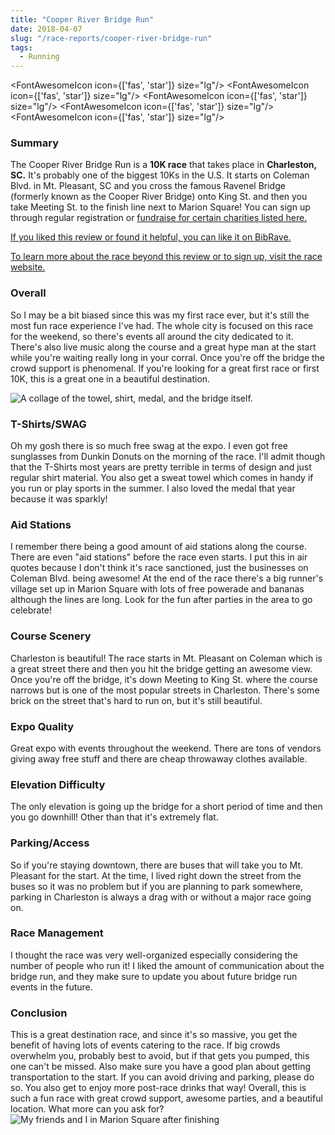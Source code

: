 ```yaml
---
title: "Cooper River Bridge Run"
date: 2018-04-07
slug: "/race-reports/cooper-river-bridge-run"
tags:
  - Running
---
```



<FontAwesomeIcon icon={['fas', 'star']} size="lg"/>
<FontAwesomeIcon icon={['fas', 'star']} size="lg"/>
<FontAwesomeIcon icon={['fas', 'star']} size="lg"/>
<FontAwesomeIcon icon={['fas', 'star']} size="lg"/>
<FontAwesomeIcon icon={['fas', 'star']} size="lg"/>

### Summary
The Cooper River Bridge Run is a **10K race** that takes place in **Charleston, SC.** 
It's probably one of the biggest 10Ks in the U.S. It starts on Coleman Blvd. in Mt. Pleasant, SC
and you cross the famous Ravenel Bridge (formerly known as the Cooper River Bridge) onto King St. and then you take Meeting St. to the finish line next to Marion Square!
You can sign up through regular registration or [fundraise for certain charities listed here.](https://bridgerun.com/charity-connections/)

[If you liked this review or found it helpful, you can like it on BibRave.](https://www.bibrave.com/races/cooper-river-bridge-run-10k-reviews/13996)

[To learn more about the race beyond this review or to sign up, visit the race website.](https://www.ccprc.com/1391/Mullet-Haul-Trail-Run)

### Overall
So I may be a bit biased since this was my first race ever, but it's still the most fun race experience I've had. The whole city is focused on this race for the weekend, so there's events all around the city dedicated to it. There's also live music along the course and a great hype man at the start while you're waiting really long in your corral. Once you're off the bridge the crowd support is phenomenal. If you're looking for a great first race or first 10K, this is a great one in a beautiful destination.

![A collage of the towel, shirt, medal, and the bridge itself.](https://s3.amazonaws.com/BibRave/uploads/review/photo/13996/bridgeruncollage.png)

### T-Shirts/SWAG
Oh my gosh there is so much free swag at the expo. I even got free sunglasses from Dunkin Donuts on the morning of the race. I'll admit though that the T-Shirts most years are pretty terrible in terms of design and just regular shirt material. You also get a sweat towel which comes in handy if you run or play sports in the summer. I also loved the medal that year because it was sparkly!

### Aid Stations
I remember there being a good amount of aid stations along the course. There are even "aid stations" before the race even starts. I put this in air quotes because I don't think it's race sanctioned, just the businesses on Coleman Blvd. being awesome! At the end of the race there's a big runner's village set up in Marion Square with lots of free powerade and bananas although the lines are long. Look for the fun after parties in the area to go celebrate!

### Course Scenery
Charleston is beautiful! The race starts in Mt. Pleasant on Coleman which is a great street there and then you hit the bridge getting an awesome view. Once you're off the bridge, it's down Meeting to King St. where the course narrows but is one of the most popular streets in Charleston. There's some brick on the street that's hard to run on, but it's still beautiful.

### Expo Quality
Great expo with events throughout the weekend. There are tons of vendors giving away free stuff and there are cheap throwaway clothes available.

### Elevation Difficulty
The only elevation is going up the bridge for a short period of time and then you go downhill! Other than that it's extremely flat.

### Parking/Access
So if you're staying downtown, there are buses that will take you to Mt. Pleasant for the start. At the time, I lived right down the street from the buses so it was no problem but if you are planning to park somewhere, parking in Charleston is always a drag with or without a major race going on.

### Race Management
I thought the race was very well-organized especially considering the number of people who run it! I liked the amount of communication about the bridge run, and they make sure to update you about future bridge run events in the future.

### Conclusion
This is a great destination race, and since it's so massive, you get the benefit of having lots of events catering to the race. If big crowds overwhelm you, probably best to avoid, but if that gets you pumped, this one can't be missed. Also make sure you have a good plan about getting transportation to the start. If you can avoid driving and parking, please do so. You also get to enjoy more post-race drinks that way! Overall, this is such a fun race with great crowd support, awesome parties, and a beautiful location. What more can you ask for?
![My friends and I in Marion Square after finishing](https://scontent-mia3-1.cdninstagram.com/v/t51.2885-15/e35/30086317_156264461737236_6913648705077772288_n.jpg?_nc_ht=scontent-mia3-1.cdninstagram.com&_nc_cat=100&_nc_ohc=x3TDQtGH1AAAX9zaiFx&_nc_tp=18&oh=4664f4ece574f61e7c3f772a4dc953e7&oe=5FBE74AC)